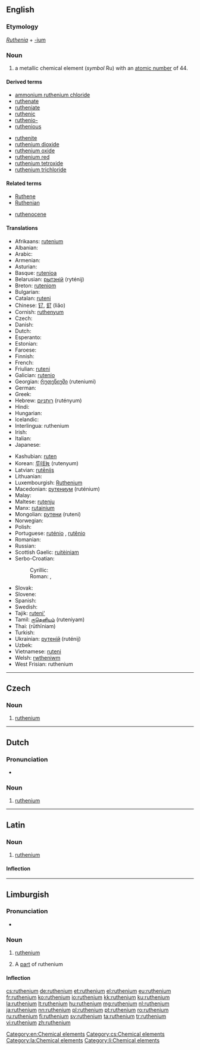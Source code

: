 {{also|Ruthenium|ruthénium}}
==English==

{{elements|Ru|technetium|Tc|rhodium|Rh}}

===Etymology===
''[[Ruthenia]]'' + [[-ium]]

===Noun===
{{en-noun|-}}
{{wikipedia}}

# a metallic chemical element (''symbol'' Ru) with an [[atomic number]] of 44.

====Derived terms====
{{der-top}}
* [[ammonium ruthenium chloride]]
* [[ruthenate]]
* [[rutheniate]]
* [[ruthenic]]
* [[ruthenio-]]
* [[ruthenious]]
{{der-mid}}
* [[ruthenite]]
* [[ruthenium dioxide]]
* [[ruthenium oxide]]
* [[ruthenium red]]
* [[ruthenium tetroxide]]
* [[ruthenium trichloride]]
{{der-bottom}}

====Related terms====
{{rel-top}}
* [[Ruthene]]
* [[Ruthenian]]
{{rel-mid}}
* [[ruthenocene]]
{{rel-bottom}}

====Translations====
{{trans-top|chemical element}}
* Afrikaans: [[rutenium]]
* Albanian: {{t|sq|ruten}}
* Arabic: {{t|ar|روتينيوم|tr=rutínyum|m}}
* Armenian: {{t|hy|ռութենիում|tr=ṙutʿenium}}
* Asturian: {{t|ast|ruteniu|m}}
* Basque: [[rutenioa]]
* Belarusian: [[рытэнiй]] (ryténij) {{g|m}}
* Breton: [[ruteniom]]
* Bulgarian: {{t|bg|рутений|m|tr=ruténij}}
* Catalan: [[ruteni]]
* Chinese: [[钌]], [[釕]] (liǎo)
* Cornish: [[ruthenyum]]
* Czech: {{t+|cs|ruthenium}}
* Danish: {{t|da|ruthenium}}
* Dutch: {{t+|nl|ruthenium|n}}
* Esperanto: {{t+|eo|rutenio}}
* Estonian: {{t+|et|ruteenium}}
* Faroese: {{t|fo|ruthenium}}
* Finnish: {{t+|fi|rutenium}}
* French: {{t+|fr|ruthénium|m}}
* Friulian: [[ruteni]]
* Galician: [[rutenio]]
* Georgian: [[რუთენიუმი]] (ruteniumi)
* German: {{t+|de|Ruthenium|n}}
* Greek: {{t+|el|ρουθήνιο|n|tr=routhínio}}
* Hebrew: [[רותניום]] (rutényum)
* Hindi: {{t|hi|नक्षरातु|tr=naksharaatu|sc=Deva}}
* Hungarian: {{t+|hu|ruténium}}
* Icelandic: {{t|is|rúten}}
* Interlingua: ruthenium
* Irish: {{t+|ga|ruitéiniam}}
* Italian: {{t+|it|rutenio|m}}
* Japanese: {{t+|ja|ルテニウム|tr=ruteniumu}}
{{trans-mid}}
* Kashubian: [[ruten]]
* Korean: [[루테늄]] (rutenyum)
* Latvian: [[rutēnijs]]
* Lithuanian: {{t+|lt|rutenis}}
* Luxembourgish: [[Ruthenium]]
* Macedonian: [[рутениум]] (ruténium) {{g|m}}
* Malay: {{t|ms|rutenium}}
* Maltese: [[rutenju]]
* Manx: [[rutainium]]
* Mongolian: [[рутени]] (ruteni)
* Norwegian: {{t|no|ruthenium}}
* Polish: {{t+|pl|ruten|m}}
* Portuguese: [[ruténio]] {{qualifier|Portugal}}, [[rutênio]] {{qualifier|Brazil}} {{g|m}}
* Romanian: {{t+|ro|ruteniu|n}}
* Russian: {{t+|ru|рутений|m|tr=ruténij}}
* Scottish Gaelic: [[ruitèiniam]]
* Serbo-Croatian:
*: Cyrillic: {{t|sh|рутениjум|m|sc=Cyrl}} {{t|sh|рутениј|sc=Cyrl}}
*: Roman: {{t|sh|rutenijum|m}}, {{t|sh|rutenij}}
* Slovak: {{t|sk|ruténium}}
* Slovene: {{t+|sl|rutenij}}
* Spanish: {{t+|es|rutenio|m}}
* Swedish: {{t+|sv|rutenium|n}}
* Tajik: [[ruteni']]
* Tamil: [[ருதெனியம்]] (ruteniyam)
* Thai: {{Thai|[[รูทีเนียม]]}} (rūthīniam)
* Turkish: {{t+|tr|rutenyum}}
* Ukrainian: [[рутенiй]] (ruténij) {{g|m}}
* Uzbek: {{t|uz|рутений|tr=ruteniy|sc=Cyrl}}
* Vietnamese: [[ruteni]]
* Welsh: [[rwtheniwm]]
* West Frisian: ruthenium
{{trans-bottom}}

[[Category:en:Chemical elements]]

----

==Czech==

===Noun===
{{cs-noun|g=n}}

# [[#English|ruthenium]]

[[Category:cs:Chemical elements]]

----

==Dutch==
{{wikipedia|lang=nl}}
{{elements|Ru|technetium|Tc|rhodium|Rh|lang=nl}}

===Pronunciation===
* {{audio|Nl-ruthenium.ogg|Audio}}

===Noun===
{{nl-noun|n|-|-}}

# [[#English|ruthenium]]

----

==Latin==
{{wikipedia|lang=la}}

===Noun===
{{la-noun|ruthenium|ruthenii|rutheniī|n|second}}

# [[#English|ruthenium]]

====Inflection====
{{la-decl-2nd-N|rutheni}}

[[Category:la:Chemical elements]]

----

==Limburgish==

===Pronunciation===
* {{IPA|[ryˈðeː˨ɲɔ˧m]|lang=li}}

===Noun===
{{li-noun|g=n}}

# {{context|uncountable|lang=li}} [[ruthenium#English|ruthenium]]
# A [[part]] of ruthenium

====Inflection====
{{li-decl-noun-um|rutheni}}

[[Category:li:Chemical elements]]

[[cs:ruthenium]]
[[de:ruthenium]]
[[et:ruthenium]]
[[el:ruthenium]]
[[eu:ruthenium]]
[[fr:ruthenium]]
[[ko:ruthenium]]
[[io:ruthenium]]
[[kk:ruthenium]]
[[ku:ruthenium]]
[[la:ruthenium]]
[[lt:ruthenium]]
[[hu:ruthenium]]
[[mg:ruthenium]]
[[nl:ruthenium]]
[[ja:ruthenium]]
[[nn:ruthenium]]
[[pl:ruthenium]]
[[pt:ruthenium]]
[[ro:ruthenium]]
[[ru:ruthenium]]
[[fi:ruthenium]]
[[sv:ruthenium]]
[[ta:ruthenium]]
[[tr:ruthenium]]
[[vi:ruthenium]]
[[zh:ruthenium]]